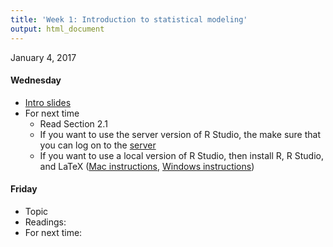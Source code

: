 ```yaml
---
title: 'Week 1: Introduction to statistical modeling'
output: html_document
---
```


January 4, 2017

#### Wednesday 

* [Intro slides](http://htmlpreview.github.io/?https://github.com/math430-lu/notes/blob/master/lec01/01-intro.html#1) 
* For next time
    + Read Section 2.1
    + If you want to use the server version of R Studio, the make sure that you can log on to the [server](https://rstudio.lawrence.edu/)
    + If you want to use a local version of R Studio, then install R, R Studio, and LaTeX ([Mac instructions](http://www.reed.edu/data-at-reed/software/R/r_studio.html), [Windows instructions](http://www.reed.edu/data-at-reed/software/R/r_studio_pc.html))

#### Friday

* Topic
* Readings: 
* For next time:
